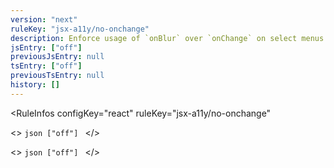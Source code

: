 ```yaml
---
version: "next"
ruleKey: "jsx-a11y/no-onchange"
description: Enforce usage of `onBlur` over `onChange` on select menus for accessibility
jsEntry: ["off"]
previousJsEntry: null
tsEntry: ["off"]
previousTsEntry: null
history: []
---
```


<RuleInfos 
  configKey="react" 
  ruleKey="jsx-a11y/no-onchange" 
>
  <>
    ```json
    ["off"]
    ```
  </>

  <>
    ```json
    ["off"]
    ```
  </>
</RuleInfos>
